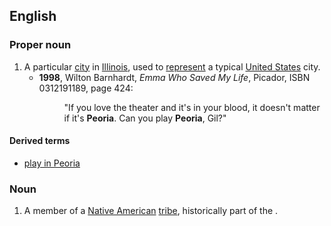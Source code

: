==English==
{{wikipedia|Peoria, Illinois|mul=Will it play in Peoria?}}

===Proper noun===
{{en-proper noun}}

# A particular [[city]] in [[Illinois]], used to [[represent]] a typical [[United States]] city.
#* '''1998''', Wilton Barnhardt, ''Emma Who Saved My Life'', Picador, ISBN 0312191189, page 424:
#*: "If you love the theater and it's in your blood, it doesn't matter if it's '''Peoria'''. Can you play '''Peoria''', Gil?"

====Derived terms====
* [[play in Peoria]]

===Noun===
{{en-noun|s|Peoria}}

# A member of a [[Native American]] [[tribe]], historically part of the {{w|Illinois Confederation}}.